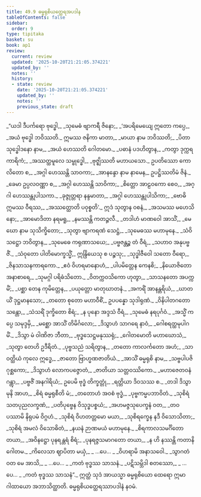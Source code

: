 ```yaml
---
title: 49.9 ဓမ္မရုစိယတ္ထေရအပဒါန
tableOfContents: false
sidebar:
  order: 9
type: tipitaka
basket: su
book: ap1
review:
  current: review
  updated: '2025-10-20T21:21:05.374221'
  updated_by: ''
  notes: ''
  history:
  - state: review
    date: '2025-10-20T21:21:05.374221'
    updated_by: ''
    notes: ''
    previous_state: draft
---
```



<DynamicBreadcrumb />


<ReviewStatus review={frontmatter.review} showDetails={true} />

<HypothesisAnnotation frontmatter={frontmatter} />

<Division number="164" book="ap1" e="ch" v="20" p="442">

<Paragraph number="6365" type="verses" book="ap1">
_“ယဒါ ဒီပင်္ကရော ဗုဒ္ဓေါ,_  
_သုမေဓံ ဗျာကရီ ဇိနော;_  
_‘အပရိမေယျေ ဣတော ကပ္ပေ,_  
_အယံ ဗုဒ္ဓေါ ဘဝိဿတိ._  

</Paragraph>

</Division>
<Division number="165" book="ap1" e="ch" v="20" p="442">

<Paragraph number="6366" type="verses" book="ap1">
ဣမဿ ဇနိကာ မာတာ,_  
_မာယာ နာမ ဘဝိဿတိ;_  
_ပိတာ သုဒ္ဓေါဒနော နာမ,_  
_အယံ ဟေဿတိ ဂေါတမော._  

</Paragraph>

</Division>
<Division number="166" book="ap1" e="ch" v="20" p="442">

<Paragraph number="6367" type="verses" book="ap1">
_ပဓာနံ ပဒဟိတွာန,_  
_ကတွာ ဒုက္ကရကာရိကံ;_  
_အဿတ္ထမူလေ သမ္ဗုဒ္ဓေါ,_  
_ဗုဇ္ဈိဿတိ မဟာယသော._  

</Paragraph>

</Division>
<Division number="167" book="ap1" e="ch" v="20" p="443">

<Paragraph number="6368" book="ap1">
ဥပတိဿော ကောလိတော စ,_  
_အဂ္ဂါ ဟေဿန္တိ သာဝကာ;_  
_အာနန္ဒော နာမ နာမေန,_  
ဥပဋ္ဌိဿတိမံ ဇိနံ._  

</Paragraph>

</Division>
<Division number="168" book="ap1" e="ch" v="20" p="443">

<Paragraph number="6369" type="verses" book="ap1">
_ခေမာ ဥပ္ပလဝဏ္ဏာ စ,_  
_အဂ္ဂါ ဟေဿန္တိ သာဝိကာ;_  
_စိတ္တော အာဠဝကော စေဝ,_  
_အဂ္ဂါ ဟေဿန္တုပါသကာ._  

</Paragraph>

</Division>
<Division number="169" book="ap1" e="ch" v="20" p="443">

<Paragraph number="6370" type="verses" book="ap1">
_ခုဇ္ဇုတ္တရာ နန္ဒမာတာ,_  
_အဂ္ဂါ ဟေဿန္တုပါသိကာ;_  
_ဗောဓိ ဣမဿ ဝီရဿ,_  
_အဿတ္ထောတိ ပဝုစ္စတိ’._  

</Paragraph>

</Division>
<Division number="170" book="ap1" e="ch" v="20" p="443">

<Paragraph number="6371" type="verses" book="ap1">
ဣဒံ သုတွာန ဝစနံ,_  
_အသမဿ မဟေသိနော;_  
_အာမောဒိတာ နရမရူ,_  
_နမဿန္တိ ကတဉ္ဇလီ._  

</Paragraph>

</Division>
<Division number="171" book="ap1" e="ch" v="20" p="443">

<Paragraph number="6372" type="verses" book="ap1">
_တဒါဟံ မာဏဝေါ အာသိံ,_  
_မေဃော နာမ သုသိက္ခိတော;_  
_သုတွာ ဗျာကရဏံ သေဋ္ဌံ,_  
_သုမေဓဿ မဟာမုနေ._  

</Paragraph>

</Division>
<Division number="172" book="ap1" e="ch" v="20" p="443">

<Paragraph number="6373" type="verses" book="ap1">
_သံဝိသဋ္ဌော ဘဝိတွာန,_  
_သုမေဓေ ကရုဏာသယေ;_  
_ပဗ္ဗဇန္တဉ္စ တံ ဝီရံ,_  
_သဟာဝ အနုပဗ္ဗဇိံ._  

</Paragraph>

</Division>
<Division number="173" book="ap1" e="ch" v="20" p="443">

<Paragraph number="6374" type="verses" book="ap1">
_သံဝုတော ပါတိမောက္ခသ္မိံ,_  
ဣန္ဒြိယေသု စ ပဉ္စသု;_  
_သုဒ္ဓါဇီဝေါ သတော ဝီရော,_  
_ဇိနသာသနကာရကော._  

</Paragraph>

</Division>
<Division number="174" book="ap1" e="ch" v="20" p="443">

<Paragraph number="6375" type="verses" book="ap1">
_ဧဝံ ဝိဟရမာနောဟံ,_  
_ပါပမိတ္တေန ကေနစိ;_  
_နိယောဇိတော အနာစာရေ,_  
_သုမဂ္ဂါ ပရိဓံသိတော._  

</Paragraph>

</Division>
<Division number="175" book="ap1" e="ch" v="20" p="443">

<Paragraph number="6376" type="verses" book="ap1">
_ဝိတက္ကဝသိကော ဟုတွာ,_  
_သာသနတော အပက္ကမိံ;_  
_ပစ္ဆာ တေန ကုမိတ္တေန,_  
_ပယုတ္တော မာတုဃာတနံ._  

</Paragraph>

</Division>
<Division number="176" book="ap1" e="ch" v="20" p="443">

<Paragraph number="6377" type="verses" book="ap1">
_အကရိံ အာနန္တရိယံ,_  
_ဃာတယိံ ဒုဋ္ဌမာနသော;_  
_တတော စုတော မဟာဝီစိံ,_  
ဥပပန္နော သုဒါရုဏံ._  

</Paragraph>

</Division>
<Division number="177" book="ap1" e="ch" v="20" p="443">

<Paragraph number="6378" type="verses" book="ap1">
_ဝိနိပါတဂတော သန္တော,_  
_သံသရိံ ဒုက္ခိတော စိရံ;_  
_န ပုနော အဒ္ဒသံ ဝီရံ,_  
_သုမေဓံ နရပုင်္ဂဝံ._  

</Paragraph>

</Division>
<Division number="178" book="ap1" e="ch" v="20" p="444">

<Paragraph number="6379" type="verses" book="ap1">
_အသ္မိံ ကပ္ပေ သမုဒ္ဒမှိ,_  
_မစ္ဆော အာသိံ တိမိင်္ဂလော;_  
_ဒိသွာဟံ သာဂရေ နာဝံ,_  
_ဂေါစရတ္ထမုပါဂမိံ._  

</Paragraph>

</Division>
<Division number="179" book="ap1" e="ch" v="20" p="444">

<Paragraph number="6380" type="verses" book="ap1">
_ဒိသွာ မံ ဝါဏိဇာ ဘီတာ,_  
_ဗုဒ္ဓသေဋ္ဌမနုဿရုံ;_  
_ဂေါတမောတိ မဟာဃောသံ,_  
_သုတွာ တေဟိ ဥဒီရိတံ._  

</Paragraph>

</Division>
<Division number="180" book="ap1" e="ch" v="20" p="444">

<Paragraph number="6381" type="verses" book="ap1">
_ပုဗ္ဗသညံ သရိတွာန,_  
_တတော ကာလင်္ကတော အဟံ;_  
_သာဝတ္ထိယံ ကုလေ ဣဒ္ဓေ,_  
_ဇာတော ဗြာဟ္မဏဇာတိယံ._  

</Paragraph>

</Division>
<Division number="181" book="ap1" e="ch" v="20" p="444">

<Paragraph number="6382" type="verses" book="ap1">
_အာသိံ ဓမ္မရုစိ နာမ,_  
_သဗ္ဗပါပဇိဂုစ္ဆကော;_  
_ဒိသွာဟံ လောကပဇ္ဇောတံ,_  
_ဇာတိယာ သတ္တဝဿိကော._  

</Paragraph>

</Division>
<Division number="182" book="ap1" e="ch" v="20" p="444">

<Paragraph number="6383" type="verses" book="ap1">
_မဟာဇေတဝနံ ဂန္တွာ,_  
_ပဗ္ဗဇိံ အနဂါရိယံ;_  
ဥပေမိ ဗုဒ္ဓံ တိက္ခတ္တုံ,_  
_ရတ္တိယာ ဒိဝသဿ စ._  

</Paragraph>

</Division>
<Division number="183" book="ap1" e="ch" v="20" p="444">

<Paragraph number="6384" type="verses" book="ap1">
_တဒါ ဒိသွာ မုနိ အာဟ,_  
_စိရံ ဓမ္မရုစီတိ မံ;_  
_တတောဟံ အဝစံ ဗုဒ္ဓံ,_  
_ပုဗ္ဗကမ္မပဘာဝိတံ._  

</Paragraph>

</Division>
<Division number="184" book="ap1" e="ch" v="20" p="444">

<Paragraph number="6385" type="verses" book="ap1">
_သုစိရံ သတပုညလက္ခဏံ,_  
_ပတိပုဗ္ဗေန ဝိသုဒ္ဓပစ္စယံ;_  
_အဟမဇ္ဇသုပေက္ခနံ ဝတ,_  
_တဝ ပဿာမိ နိရုပမံ ဝိဂ္ဂဟံ._  

</Paragraph>

</Division>
<Division number="185" book="ap1" e="ch" v="20" p="444">

<Paragraph number="6386" type="verses" book="ap1">
_သုစိရံ ဝိဟတတ္တမော မယာ,_  
_သုစိရက္ခေန နဒီ ဝိသောသိတာ;_  
_သုစိရံ အမလံ ဝိသောဓိတံ,_  
_နယနံ ဉာဏမယံ မဟာမုနေ._  

</Paragraph>

</Division>
<Division number="186" book="ap1" e="ch" v="20" p="444">

<Paragraph number="6387" type="verses" book="ap1">
_စိရကာလသမင်္ဂိတော တယာ,_  
_အဝိနဋ္ဌော ပုနရန္တရံ စိရံ;_  
_ပုနရဇ္ဇသမာဂတော တယာ,_  
_န ဟိ နဿန္တိ ကတာနိ ဂေါတမ._  

</Paragraph>

</Division>
<Division number="187" book="ap1" e="ch" v="20" p="444">

<Paragraph number="6388" type="verses" book="ap1">
_ကိလေသာ ဈာပိတာ မယှံ,_  
_ …ပေ… _  
_ဝိဟရာမိ အနာသဝေါ._  

</Paragraph>

</Division>
<Division number="188" book="ap1" e="ch" v="20" p="444">

<Paragraph number="6389" type="verses" book="ap1">
_သွာဂတံ ဝတ မေ အာသိ,_  
_ …ပေ… _  
_ကတံ ဗုဒ္ဓဿ သာသနံ._  

</Paragraph>

</Division>
<Division number="189" book="ap1" e="ch" v="20" p="444">

<Paragraph number="6390" type="verses" book="ap1">
_ပဋိသမ္ဘိဒါ စတဿော,_  
_ …ပေ… _  
_ကတံ ဗုဒ္ဓဿ သာသနံ”._  

</Paragraph>

<Paragraph number="6391" book="ap1">
ဣတ္ထံ သုဒံ အာယသ္မာ ဓမ္မရုစိယော ထေရော ဣမာ ဂါထာယော အဘာသိတ္ထာတိ.

</Paragraph>
</Division>

<Paragraph number="6392" type="center" book="ap1">
ဓမ္မရုစိယတ္ထေရဿာပဒါနံ နဝမံ.
</Paragraph>